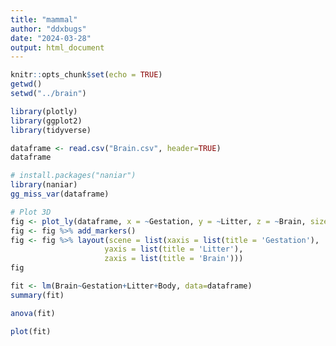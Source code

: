 ```yaml
---
title: "mammal"
author: "ddxbugs"
date: "2024-03-28"
output: html_document
---
```


```r
knitr::opts_chunk$set(echo = TRUE)
getwd()
setwd("../brain")

library(plotly)
library(ggplot2)
library(tidyverse)

```

```r
dataframe <- read.csv("Brain.csv", header=TRUE)
dataframe
```

```r
# install.packages("naniar")
library(naniar)
gg_miss_var(dataframe)
```







```r
# Plot 3D
fig <- plot_ly(dataframe, x = ~Gestation, y = ~Litter, z = ~Brain, size= ~Body, color= ~Species)
fig <- fig %>% add_markers()
fig <- fig %>% layout(scene = list(xaxis = list(title = 'Gestation'),
                     yaxis = list(title = 'Litter'),
                     zaxis = list(title = 'Brain')))
fig
```


```r
fit <- lm(Brain~Gestation+Litter+Body, data=dataframe)
summary(fit)
```
```r
anova(fit)
```
```r
plot(fit)
```
